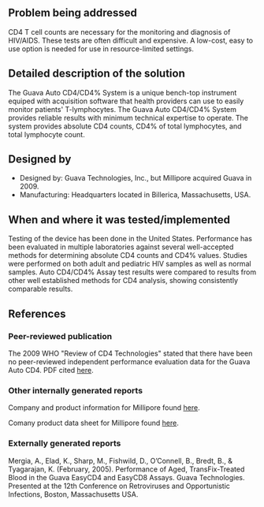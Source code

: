 {{Medical Device
|Health Topic=HIV/AIDS
|Classification=Diagnosis
|Scope=Commercialized
|Location=Africa, Asia, South America
|Image=Guava automated.jpg
}}
==Problem being addressed==
CD4 T cell counts are necessary for the monitoring and diagnosis of HIV/AIDS. These tests are often difficult and expensive. A low-cost, easy to use option is needed for use in resource-limited settings.

==Detailed description of the solution==
The Guava Auto CD4/CD4% System is a unique bench-top instrument equiped with acquisition software that health providers can use to easily monitor patients' T-lymphocytes.  The Guava Auto CD4/CD4% System provides reliable results with minimum technical expertise to operate.  The system provides absolute CD4 counts, CD4% of total lymphocytes, and total lymphocyte count.

==Designed by==
*Designed by: Guava Technologies, Inc., but Millipore acquired Guava in 2009.
*Manufacturing: Headquarters located in Billerica, Massachusetts, USA.

==When and where it was tested/implemented ==
Testing of the device has been done in the United States.  Performance has been evaluated in multiple laboratories against several well-accepted methods for determining absolute CD4 counts and CD4% values. Studies were performed on both adult and pediatric HIV samples as well as normal samples. Auto CD4/CD4% Assay test results were compared to results from other well established methods for CD4 analysis, showing consistently comparable results.

==References==
===Peer-reviewed publication===
The 2009 WHO "Review of CD4 Technologies" stated that there have been no peer-reviewed independent performance evaluation data for the Guava Auto CD4.  PDF cited [http://www.who.int/hiv/topics/treatment/review-of-cd4-technologies.pdf here].

===Other internally generated reports===
Company and product information for Millipore found [http://www.millipore.com/searchsummary.do?tabValue=&q=Guava+auto+CD4 here].

Comany product data sheet for Millipore found [http://www.millipore.com/publications.nsf/a73664f9f981af8c852569b9005b4eee/c14577b878769878852577cb0039f56a/$FILE/DS2347EN00.pdf here].

===Externally generated reports===
Mergia, A., Elad, K., Sharp, M., Fishwild, D., O’Connell, B., Bredt, B., & Tyagarajan, K. (February, 2005). Performance of Aged, TransFix-Treated Blood in the Guava EasyCD4 and EasyCD8 Assays. Guava Technologies. Presented at the 12th Conference on Retroviruses and Opportunistic Infections, Boston, Massachusetts USA.